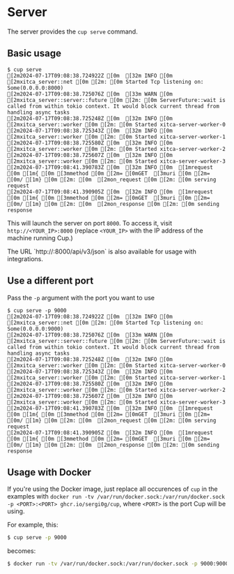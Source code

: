 
# Server

The server provides the `cup serve` command.

## Basic usage

```ansi
$ cup serve
[2m2024-07-17T09:08:38.724922Z [0m  [32m INFO [0m  [2mxitca_server::net [0m [2m: [0m Started Tcp listening on: Some(0.0.0.0:8000)
[2m2024-07-17T09:08:38.725076Z [0m  [33m WARN [0m  [2mxitca_server::server::future [0m [2m: [0m ServerFuture::wait is called from within tokio context. It would block current thread from handling async tasks
[2m2024-07-17T09:08:38.725248Z [0m  [32m INFO [0m  [2mxitca_server::worker [0m [2m: [0m Started xitca-server-worker-0
[2m2024-07-17T09:08:38.725343Z [0m  [32m INFO [0m  [2mxitca_server::worker [0m [2m: [0m Started xitca-server-worker-1
[2m2024-07-17T09:08:38.725580Z [0m  [32m INFO [0m  [2mxitca_server::worker [0m [2m: [0m Started xitca-server-worker-2
[2m2024-07-17T09:08:38.725607Z [0m  [32m INFO [0m  [2mxitca_server::worker [0m [2m: [0m Started xitca-server-worker-3
[2m2024-07-17T09:08:41.390783Z [0m  [32m INFO [0m  [1mrequest [0m [1m{ [0m [3mmethod [0m [2m= [0mGET  [3muri [0m [2m= [0m/ [1m} [0m [2m: [0m  [2mon_request [0m [2m: [0m serving request
[2m2024-07-17T09:08:41.390905Z [0m  [32m INFO [0m  [1mrequest [0m [1m{ [0m [3mmethod [0m [2m= [0mGET  [3muri [0m [2m= [0m/ [1m} [0m [2m: [0m  [2mon_response [0m [2m: [0m sending response
```

This will launch the server on port `8000`. To access it, visit `http://<YOUR_IP>:8000` (replace `<YOUR_IP>` with the IP address of the machine running Cup.)

<Callout>
The URL `http://<YOUR_IP>:8000/api/v3/json` is also available for usage with integrations.
</Callout>

## Use a different port

Pass the `-p` argument with the port you want to use

```ansi
$ cup serve -p 9000
[2m2024-07-17T09:08:38.724922Z [0m  [32m INFO [0m  [2mxitca_server::net [0m [2m: [0m Started Tcp listening on: Some(0.0.0.0:9000)
[2m2024-07-17T09:08:38.725076Z [0m  [33m WARN [0m  [2mxitca_server::server::future [0m [2m: [0m ServerFuture::wait is called from within tokio context. It would block current thread from handling async tasks
[2m2024-07-17T09:08:38.725248Z [0m  [32m INFO [0m  [2mxitca_server::worker [0m [2m: [0m Started xitca-server-worker-0
[2m2024-07-17T09:08:38.725343Z [0m  [32m INFO [0m  [2mxitca_server::worker [0m [2m: [0m Started xitca-server-worker-1
[2m2024-07-17T09:08:38.725580Z [0m  [32m INFO [0m  [2mxitca_server::worker [0m [2m: [0m Started xitca-server-worker-2
[2m2024-07-17T09:08:38.725607Z [0m  [32m INFO [0m  [2mxitca_server::worker [0m [2m: [0m Started xitca-server-worker-3
[2m2024-07-17T09:08:41.390783Z [0m  [32m INFO [0m  [1mrequest [0m [1m{ [0m [3mmethod [0m [2m= [0mGET  [3muri [0m [2m= [0m/ [1m} [0m [2m: [0m  [2mon_request [0m [2m: [0m serving request
[2m2024-07-17T09:08:41.390905Z [0m  [32m INFO [0m  [1mrequest [0m [1m{ [0m [3mmethod [0m [2m= [0mGET  [3muri [0m [2m= [0m/ [1m} [0m [2m: [0m  [2mon_response [0m [2m: [0m sending response
```

## Usage with Docker

If you're using the Docker image, just replace all occurences of `cup` in the examples with `docker run -tv /var/run/docker.sock:/var/run/docker.sock -p <PORT>:<PORT> ghcr.io/sergi0g/cup`, where `<PORT>` is the port Cup will be using.

For example, this:

```bash /serve -p 9000/
$ cup serve -p 9000
```

becomes:

```bash /serve -p 9000/
$ docker run -tv /var/run/docker.sock:/var/run/docker.sock -p 9000:9000 ghcr.io/sergi0g/cup serve -p 9000
```
